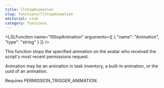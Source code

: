 ```yaml
---
title: llStopAnimation
slug: functions/llStopAnimation
editorial: stub
category: functions
---
```


<LSLFunction
	name="llStopAnimation"
	arguments={[
	{
		"name": "Animation",
		"type": "string"
	}
]}
/>

This function stops the specified animation on the avatar who received the script's most recent permissions request.

Animation may be an animation in task inventory, a built-in animation, or the uuid of an animation.

Requires PERMISSION_TRIGGER_ANIMATION.
